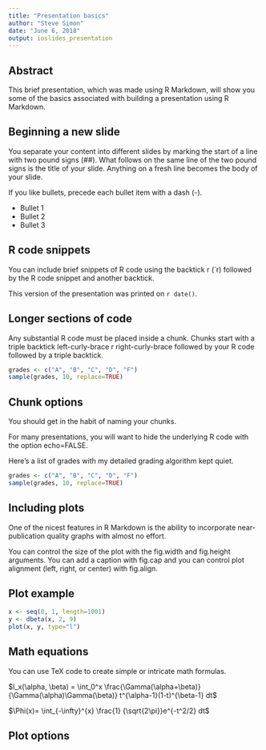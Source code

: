 ```yaml
---
title: "Presentation basics"
author: "Steve Simon"
date: "June 6, 2018"
output: ioslides_presentation
---
```


## Abstract

This brief presentation, which was made using R Markdown, will show you some of the basics associated with building a presentation using R Markdown.

## Beginning a new slide

You separate your content into different slides by marking the start of a line with two pound signs (##). What follows on the same line of the two pound signs is the title of your slide. Anything on a fresh line becomes the body of your slide.

If you like bullets, precede each bullet item with a dash (-).

- Bullet 1
- Bullet 2
- Bullet 3

## R code snippets

You can include brief snippets of R code using the backtick r (`r) followed by the R code snippet and another backtick.

This version of the presentation was printed on `r date()`.

## Longer sections of code

Any substantial R code must be placed inside a chunk. Chunks start with a triple backtick left-curly-brace r right-curly-brace followed by your R code followed by a triple backtick.

```r
grades <- c("A", "B", "C", "D", "F")
sample(grades, 10, replace=TRUE)
```

## Chunk options

You should get in the habit of naming your chunks.

For many presentations, you will want to hide the underlying R code with the option echo=FALSE.

Here's a list of grades with my detailed grading algorithm kept quiet.

```r
grades <- c("A", "B", "C", "D", "F")
sample(grades, 10, replace=TRUE)
```

## Including plots

One of the nicest features in R Markdown is the ability to incorporate near-publication quality graphs with almost no effort.

You can control the size of the plot with the fig.width and fig.height arguments. You can add a caption with fig.cap and you can control plot alignment (left, right, or center) with fig.align.

## Plot example

```r
x <- seq(0, 1, length=1001)
y <- dbeta(x, 2, 9)
plot(x, y, type="l")
```

## Math equations

You can use TeX code to create simple or intricate math formulas.

$I_x(\alpha, \beta) = \int_0^x \frac{\Gamma(\alpha+\beta)} {\Gamma(\alpha)\Gamma(\beta)} t^{\alpha-1}(1-t)^{\beta-1} dt$

$\Phi(x)= \int_{-\infty}^{x} \frac{1} {\sqrt{2\pi}}e^{-t^2/2} dt$

## Plot options

